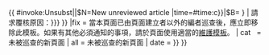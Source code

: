 {{ {{{|safesubst:}}}#invoke:Unsubst||$N=New unreviewed article |time={{{{{|safesubst:}}}#time:c}}|$B=
{{Ambox
|name  = {{{name|New unreviewed article}}}
|subst = {{{subst|<includeonly>{{subst:substcheck}}</includeonly>}}}
|type  = notice
|class = ambox-new_unreviewed_article
|image = [[File:N write.svg|none|50px]]
|text  = 本頁面是'''請求覆核[[Wikipedia:新页面巡查|巡查]]的新條目'''。{{#if: {{{reason|{{{1|}}}}}} | 請求覆核原因：{{{reason|{{{1}}}}}} }}
|fix = 當本頁面已由頁面建立者以外的編者巡查後，應立即移除此模板。如果有其他必須通知的事項，請於頁面使用適當的[[維基百科:模板消息/清理|維護模板]]。
| cat   = 未被巡查的新頁面<!--沒有翻譯的東西 {{#ifeq:{{{source}}}|ArticleWizard|created via the Article Wizard}}-->
| all   = 未被巡查的新頁面
| date  = {{{date|}}}
}}
}}<noinclude>
{{Documentation}}</noinclude>